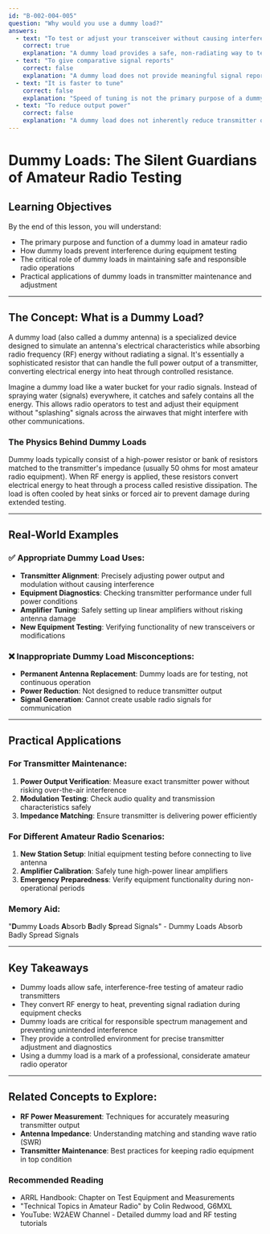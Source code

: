 ```yaml
---
id: "B-002-004-005"
question: "Why would you use a dummy load?"
answers:
  - text: "To test or adjust your transceiver without causing interference"
    correct: true
    explanation: "A dummy load provides a safe, non-radiating way to test and adjust transmitter settings without sending signals over the air. It allows operators to tune, check power output, and verify equipment performance without risking interference to other radio services or stations. The dummy load acts as an artificial antenna that absorbs transmitted power instead of radiating it, making it an essential troubleshooting and alignment tool for amateur radio stations."
  - text: "To give comparative signal reports"
    correct: false
    explanation: "A dummy load does not provide meaningful signal reports because it's designed to absorb radio frequency energy without radiating a signal. Signal reports require actual transmission through an antenna that can propagate signals. While a dummy load is useful for testing transmitter performance, it cannot generate a comparable signal for reporting purposes."
  - text: "It is faster to tune"
    correct: false
    explanation: "Speed of tuning is not the primary purpose of a dummy load. While a dummy load can simplify some tuning procedures by providing a consistent load, its main purpose is to prevent interference and protect the transmitter during testing and adjustment. Tuning speed is not a significant advantage of using a dummy load."
  - text: "To reduce output power"
    correct: false
    explanation: "A dummy load does not inherently reduce transmitter output power. Its purpose is to absorb the full power of the transmitter safely without radiating a signal. While you might use attenuation techniques during testing, the dummy load itself is designed to handle the full rated power output of the transmitter without reducing that power."
---
```


# Dummy Loads: The Silent Guardians of Amateur Radio Testing

## Learning Objectives
By the end of this lesson, you will understand:
- The primary purpose and function of a dummy load in amateur radio
- How dummy loads prevent interference during equipment testing
- The critical role of dummy loads in maintaining safe and responsible radio operations
- Practical applications of dummy loads in transmitter maintenance and adjustment

---

## The Concept: What is a Dummy Load?

A dummy load (also called a dummy antenna) is a specialized device designed to simulate an antenna's electrical characteristics while absorbing radio frequency (RF) energy without radiating a signal. It's essentially a sophisticated resistor that can handle the full power output of a transmitter, converting electrical energy into heat through controlled resistance.

Imagine a dummy load like a water bucket for your radio signals. Instead of spraying water (signals) everywhere, it catches and safely contains all the energy. This allows radio operators to test and adjust their equipment without "splashing" signals across the airwaves that might interfere with other communications.

### The Physics Behind Dummy Loads

Dummy loads typically consist of a high-power resistor or bank of resistors matched to the transmitter's impedance (usually 50 ohms for most amateur radio equipment). When RF energy is applied, these resistors convert electrical energy to heat through a process called resistive dissipation. The load is often cooled by heat sinks or forced air to prevent damage during extended testing.

---

## Real-World Examples

### ✅ Appropriate Dummy Load Uses:
- **Transmitter Alignment**: Precisely adjusting power output and modulation without causing interference
- **Equipment Diagnostics**: Checking transmitter performance under full power conditions
- **Amplifier Tuning**: Safely setting up linear amplifiers without risking antenna damage
- **New Equipment Testing**: Verifying functionality of new transceivers or modifications

### ❌ Inappropriate Dummy Load Misconceptions:
- **Permanent Antenna Replacement**: Dummy loads are for testing, not continuous operation
- **Power Reduction**: Not designed to reduce transmitter output
- **Signal Generation**: Cannot create usable radio signals for communication

---

## Practical Applications

### For Transmitter Maintenance:
1. **Power Output Verification**: Measure exact transmitter power without risking over-the-air interference
2. **Modulation Testing**: Check audio quality and transmission characteristics safely
3. **Impedance Matching**: Ensure transmitter is delivering power efficiently

### For Different Amateur Radio Scenarios:
1. **New Station Setup**: Initial equipment testing before connecting to live antenna
2. **Amplifier Calibration**: Safely tune high-power linear amplifiers
3. **Emergency Preparedness**: Verify equipment functionality during non-operational periods

### Memory Aid:
"**D**ummy **L**oads **A**bsorb **B**adly **S**pread Signals" - Dummy Loads Absorb Badly Spread Signals

---

## Key Takeaways

- Dummy loads allow safe, interference-free testing of amateur radio transmitters
- They convert RF energy to heat, preventing signal radiation during equipment checks
- Dummy loads are critical for responsible spectrum management and preventing unintended interference
- They provide a controlled environment for precise transmitter adjustment and diagnostics
- Using a dummy load is a mark of a professional, considerate amateur radio operator

---

## Related Concepts to Explore:
- **RF Power Measurement**: Techniques for accurately measuring transmitter output
- **Antenna Impedance**: Understanding matching and standing wave ratio (SWR)
- **Transmitter Maintenance**: Best practices for keeping radio equipment in top condition

### Recommended Reading
- ARRL Handbook: Chapter on Test Equipment and Measurements
- "Technical Topics in Amateur Radio" by Colin Redwood, G6MXL
- YouTube: W2AEW Channel - Detailed dummy load and RF testing tutorials